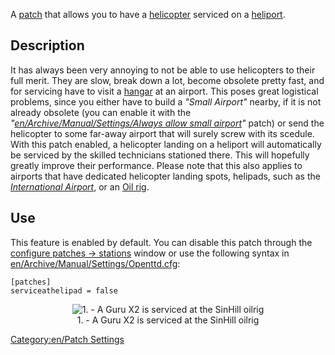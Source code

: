 A [[en/Community/Patches/Patches|patch]] that allows you to have a [[en/Manual/Aircraft|helicopter]] serviced on a [[en/Manual/Airport construction|heliport]].

== Description ==
It has always been very annoying to not be able to use helicopters to their full merit. They are slow, break down a lot, become obsolete pretty fast, and for servicing have to visit a [[en/Manual/Depots|hangar]] at an airport. This poses great logistical problems, since you either have to build a ''"Small Airport"'' nearby, if it is not already obsolete (you can enable it with the ''"[[en/Archive/Manual/Settings/Always allow small airport]]"'' patch) or send the helicopter to some far-away airport that will surely screw with its scedule.<br />
With this patch enabled, a helicopter landing on a heliport will automatically be serviced by the skilled technicians stationed there. This will hopefully greatly improve their performance. Please note that this also applies to airports that have dedicated helicopter landing spots, helipads, such as the ''[[en/Manual/Airport construction|International Airport]]'', or an [[en/Manual/Industries|Oil rig]].

== Use ==
This feature is enabled by default. You can disable this patch through the [[en/Archive/Manual/Settings/Configuring patches/Stations|configure patches -> stations]] window or use the following syntax in [[en/Archive/Manual/Settings/Openttd.cfg]]:
<pre>
[patches]
serviceathelipad = false
</pre>
<center>[[File:en/Archive/Manual/Settings/Serviceathelipad.png|center|frame|1. - A Guru X2 is serviced at the SinHill oilrig]]</center>

[[Category:en/Patch Settings]]